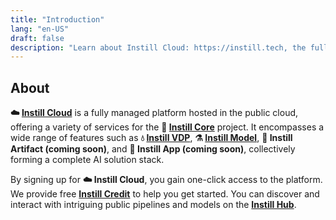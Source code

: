 ```yaml
---
title: "Introduction"
lang: "en-US"
draft: false
description: "Learn about Instill Cloud: https://instill.tech, the fully managed Instill Core: https://github.com/instill-ai/instill-core"
---
```


## About

**☁️ [Instill Cloud](https://instill.tech)** is a fully managed platform hosted
in the public cloud, offering a variety of services for the **🔮 [Instill
Core](../core/introduction)** project. It encompasses a wide range of features
such as **💧 [Instill VDP](../vdp/introduction)**, **⚗️ [Instill
Model](../model/introduction)**, **💾 Instill Artifact (coming soon)**, and **🍎
Instill App (coming soon)**, collectively forming a complete AI solution stack.

By signing up for **☁️ Instill Cloud**, you gain one-click access to the
platform. We provide free **[Instill Credit](./credit)** to help you get started. You
can discover and interact with intriguing public pipelines and models on the
**[Instill Hub](./hub)**.
